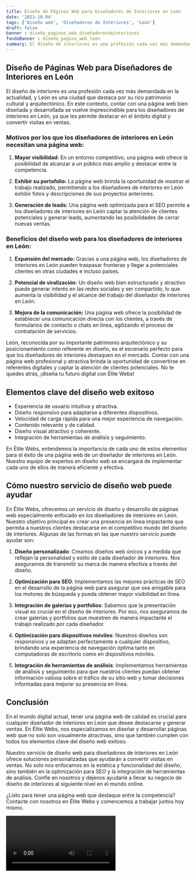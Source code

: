 ```yaml
---
title: Diseño de Páginas Web para Diseñadores de Interiores en León
date: '2023-10-04'
tags: ['Diseño web', 'Diseñadores de Interiores', 'León']
draft: false
banner : diseño_paginas_web_diseñadoresdeinteriores
fondoBanner : diseño_pagina_web_león
summary: El diseño de interiores es una profesión cada vez más demandada en la actualidad, y León es una ciudad que destaca por su rico patrimonio cultural y arquitectónico. En este contexto, contar con una página web bien diseñada y desarrollada se vuelve imprescindible para los diseñadores de interiores en León, ya que les permite destacar en el ámbito digital y convertir visitas en ventas.
---
```


## Diseño de Páginas Web para Diseñadores de Interiores en León

El diseño de interiores es una profesión cada vez más demandada en la actualidad, y León es una ciudad que destaca por su rico patrimonio cultural y arquitectónico. En este contexto, contar con una página web bien diseñada y desarrollada se vuelve imprescindible para los diseñadores de interiores en León, ya que les permite destacar en el ámbito digital y convertir visitas en ventas.

### Motivos por los que los diseñadores de interiores en León necesitan una página web:

1. **Mayor visibilidad:** En un entorno competitivo, una página web ofrece la posibilidad de alcanzar a un público más amplio y destacar entre la competencia.

2. **Exhibir su portafolio:** La página web brinda la oportunidad de mostrar el trabajo realizado, permitiendo a los diseñadores de interiores en León exhibir fotos y descripciones de sus proyectos anteriores.

3. **Generación de leads:** Una página web optimizada para el SEO permite a los diseñadores de interiores en León captar la atención de clientes potenciales y generar leads, aumentando las posibilidades de cerrar nuevas ventas.

### Beneficios del diseño web para los diseñadores de interiores en León:

1. **Expansión del mercado:** Gracias a una página web, los diseñadores de interiores en León pueden traspasar fronteras y llegar a potenciales clientes en otras ciudades e incluso países.

2. **Potencial de viralización:** Un diseño web bien estructurado y atractivo puede generar interés en las redes sociales y ser compartido, lo que aumenta la visibilidad y el alcance del trabajo del diseñador de interiores en León.

3. **Mejora de la comunicación:** Una página web ofrece la posibilidad de establecer una comunicación directa con los clientes, a través de formularios de contacto o chats en línea, agilizando el proceso de contratación de servicios.

León, reconocida por su importante patrimonio arquitectónico y su posicionamiento como referente en diseño, es el escenario perfecto para que los diseñadores de interiores destaquen en el mercado. Contar con una página web profesional y atractiva brinda la oportunidad de convertirse en referentes digitales y captar la atención de clientes potenciales. No te quedes atrás, ¡diseña tu futuro digital con Élite Webs!

<GifSeo />

<Cta />

## Elementos clave del diseño web exitoso

- Experiencia de usuario intuitiva y atractiva.
- Diseño responsivo para adaptarse a diferentes dispositivos.
- Velocidad de carga rápida para una mejor experiencia de navegación.
- Contenido relevante y de calidad.
- Diseño visual atractivo y coherente.
- Integración de herramientas de análisis y seguimiento.

En Élite Webs, entendemos la importancia de cada uno de estos elementos para el éxito de una página web de un diseñador de interiores en León. Nuestro equipo de expertos en diseño web se encargará de implementar cada uno de ellos de manera eficiente y efectiva.

## Cómo nuestro servicio de diseño web puede ayudar

En Élite Webs, ofrecemos un servicio de diseño y desarrollo de páginas web especialmente enfocado en los diseñadores de interiores en León. Nuestro objetivo principal es crear una presencia en línea impactante que permita a nuestros clientes destacarse en el competitivo mundo del diseño de interiores. Algunas de las formas en las que nuestro servicio puede ayudar son:

1. **Diseño personalizado**: Creamos diseños web únicos y a medida que reflejan la personalidad y estilo de cada diseñador de interiores. Nos aseguramos de transmitir su marca de manera efectiva a través del diseño.

2. **Optimización para SEO**: Implementamos las mejores prácticas de SEO en el desarrollo de la página web para asegurar que sea amigable para los motores de búsqueda y pueda obtener mayor visibilidad en línea.

3. **Integración de galerías y portfolios**: Sabemos que la presentación visual es crucial en el diseño de interiores. Por eso, nos aseguramos de crear galerías y portfolios que muestren de manera impactante el trabajo realizado por cada diseñador.

4. **Optimización para dispositivos móviles**: Nuestros diseños son responsivos y se adaptan perfectamente a cualquier dispositivo, brindando una experiencia de navegación óptima tanto en computadoras de escritorio como en dispositivos móviles.

5. **Integración de herramientas de análisis**: Implementamos herramientas de análisis y seguimiento para que nuestros clientes puedan obtener información valiosa sobre el tráfico de su sitio web y tomar decisiones informadas para mejorar su presencia en línea.

## Conclusión

En el mundo digital actual, tener una página web de calidad es crucial para cualquier diseñador de interiores en León que desee destacarse y generar ventas. En Élite Webs, nos especializamos en diseñar y desarrollar páginas web que no solo son visualmente atractivas, sino que también cumplen con todos los elementos clave del diseño web exitoso.

Nuestro servicio de diseño web para diseñadores de interiores en León ofrece soluciones personalizadas que ayudarán a convertir visitas en ventas. No solo nos enfocamos en la estética y funcionalidad del diseño, sino también en la optimización para SEO y la integración de herramientas de análisis. Confíe en nosotros y déjenos ayudarle a llevar su negocio de diseño de interiores al siguiente nivel en el mundo online.

¿Listo para tener una página web que destaque entre la competencia? Contacte con nosotros en Élite Webs y comencemos a trabajar juntos hoy mismo.

<Video />

<CtaBot job='Diseñadores de Interiores' city='León'/>

<Gmaps query='León+españa+maps' />